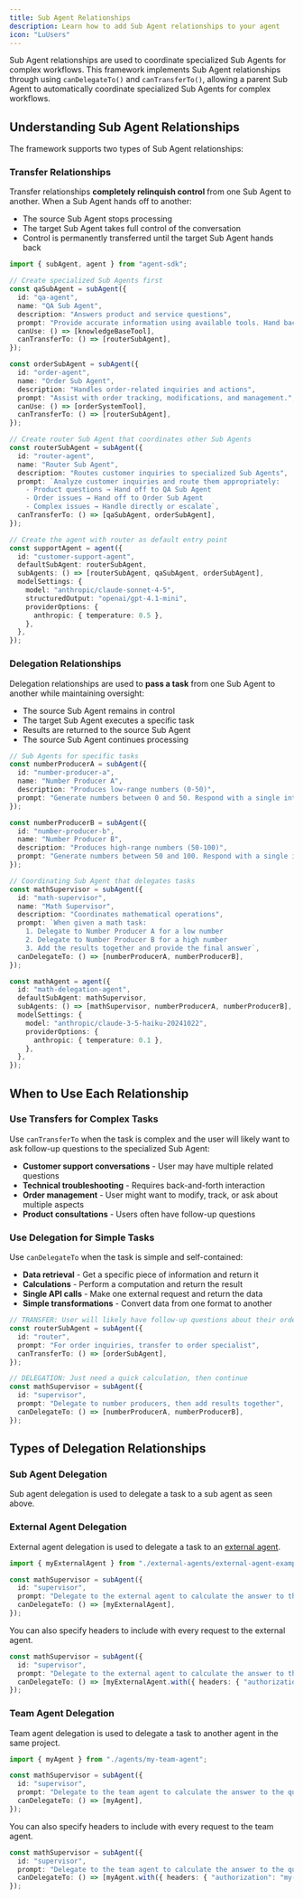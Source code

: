 ```yaml
---
title: Sub Agent Relationships
description: Learn how to add Sub Agent relationships to your agent
icon: "LuUsers"
---
```


Sub Agent relationships are used to coordinate specialized Sub Agents for complex workflows. This framework implements Sub Agent relationships through using `canDelegateTo()` and `canTransferTo()`, allowing a parent Sub Agent to automatically coordinate specialized Sub Agents for complex workflows.

## Understanding Sub Agent Relationships

The framework supports two types of Sub Agent relationships:

### Transfer Relationships

Transfer relationships **completely relinquish control** from one Sub Agent to another. When a Sub Agent hands off to another:

- The source Sub Agent stops processing
- The target Sub Agent takes full control of the conversation
- Control is permanently transferred until the target Sub Agent hands back

```typescript
import { subAgent, agent } from "agent-sdk";

// Create specialized Sub Agents first
const qaSubAgent = subAgent({
  id: "qa-agent",
  name: "QA Sub Agent",
  description: "Answers product and service questions",
  prompt: "Provide accurate information using available tools. Hand back to router if unable to help.",
  canUse: () => [knowledgeBaseTool],
  canTransferTo: () => [routerSubAgent],
});

const orderSubAgent = subAgent({
  id: "order-agent",
  name: "Order Sub Agent",
  description: "Handles order-related inquiries and actions",
  prompt: "Assist with order tracking, modifications, and management.",
  canUse: () => [orderSystemTool],
  canTransferTo: () => [routerSubAgent],
});

// Create router Sub Agent that coordinates other Sub Agents
const routerSubAgent = subAgent({
  id: "router-agent",
  name: "Router Sub Agent",
  description: "Routes customer inquiries to specialized Sub Agents",
  prompt: `Analyze customer inquiries and route them appropriately:
    - Product questions → Hand off to QA Sub Agent
    - Order issues → Hand off to Order Sub Agent
    - Complex issues → Handle directly or escalate`,
  canTransferTo: () => [qaSubAgent, orderSubAgent],
});

// Create the agent with router as default entry point
const supportAgent = agent({
  id: "customer-support-agent",
  defaultSubAgent: routerSubAgent,
  subAgents: () => [routerSubAgent, qaSubAgent, orderSubAgent],
  modelSettings: {
    model: "anthropic/claude-sonnet-4-5",
    structuredOutput: "openai/gpt-4.1-mini",
    providerOptions: {
      anthropic: { temperature: 0.5 },
    },
  },
});
```

### Delegation Relationships

Delegation relationships are used to **pass a task** from one Sub Agent to another while maintaining oversight:

- The source Sub Agent remains in control
- The target Sub Agent executes a specific task
- Results are returned to the source Sub Agent
- The source Sub Agent continues processing

```typescript
// Sub Agents for specific tasks
const numberProducerA = subAgent({
  id: "number-producer-a",
  name: "Number Producer A",
  description: "Produces low-range numbers (0-50)",
  prompt: "Generate numbers between 0 and 50. Respond with a single integer.",
});

const numberProducerB = subAgent({
  id: "number-producer-b",
  name: "Number Producer B",
  description: "Produces high-range numbers (50-100)",
  prompt: "Generate numbers between 50 and 100. Respond with a single integer.",
});

// Coordinating Sub Agent that delegates tasks
const mathSupervisor = subAgent({
  id: "math-supervisor",
  name: "Math Supervisor",
  description: "Coordinates mathematical operations",
  prompt: `When given a math task:
    1. Delegate to Number Producer A for a low number
    2. Delegate to Number Producer B for a high number
    3. Add the results together and provide the final answer`,
  canDelegateTo: () => [numberProducerA, numberProducerB],
});

const mathAgent = agent({
  id: "math-delegation-agent",
  defaultSubAgent: mathSupervisor,
  subAgents: () => [mathSupervisor, numberProducerA, numberProducerB],
  modelSettings: {
    model: "anthropic/claude-3-5-haiku-20241022",
    providerOptions: {
      anthropic: { temperature: 0.1 },
    },
  },
});
```

## When to Use Each Relationship

### Use Transfers for Complex Tasks

Use `canTransferTo` when the task is complex and the user will likely want to ask follow-up questions to the specialized Sub Agent:

- **Customer support conversations** - User may have multiple related questions
- **Technical troubleshooting** - Requires back-and-forth interaction
- **Order management** - User might want to modify, track, or ask about multiple aspects
- **Product consultations** - Users often have follow-up questions

### Use Delegation for Simple Tasks

Use `canDelegateTo` when the task is simple and self-contained:

- **Data retrieval** - Get a specific piece of information and return it
- **Calculations** - Perform a computation and return the result
- **Single API calls** - Make one external request and return the data
- **Simple transformations** - Convert data from one format to another

```typescript
// TRANSFER: User will likely have follow-up questions about their order
const routerSubAgent = subAgent({
  id: "router",
  prompt: "For order inquiries, transfer to order specialist",
  canTransferTo: () => [orderSubAgent],
});

// DELEGATION: Just need a quick calculation, then continue
const mathSupervisor = subAgent({
  id: "supervisor",
  prompt: "Delegate to number producers, then add results together",
  canDelegateTo: () => [numberProducerA, numberProducerB],
});
```

## Types of Delegation Relationships

### Sub Agent Delegation

Sub agent delegation is used to delegate a task to a sub agent as seen above.

### External Agent Delegation

External agent delegation is used to delegate a task to an [external agent](/typescript-sdk/external-agents).

```typescript
import { myExternalAgent } from "./external-agents/external-agent-example";

const mathSupervisor = subAgent({
  id: "supervisor",
  prompt: "Delegate to the external agent to calculate the answer to the question",
  canDelegateTo: () => [myExternalAgent],
});
```

You can also specify headers to include with every request to the external agent.

```typescript
const mathSupervisor = subAgent({
  id: "supervisor",
  prompt: "Delegate to the external agent to calculate the answer to the question",
  canDelegateTo: () => [myExternalAgent.with({ headers: { "authorization": "my-api-key" } })],
});
```

### Team Agent Delegation

Team agent delegation is used to delegate a task to another agent in the same project.

```typescript
import { myAgent } from "./agents/my-team-agent";

const mathSupervisor = subAgent({
  id: "supervisor",
  prompt: "Delegate to the team agent to calculate the answer to the question",
  canDelegateTo: () => [myAgent],
});
```

You can also specify headers to include with every request to the team agent.

```typescript
const mathSupervisor = subAgent({
  id: "supervisor",
  prompt: "Delegate to the team agent to calculate the answer to the question",
  canDelegateTo: () => [myAgent.with({ headers: { "authorization": "my-api-key" } })],
});
```